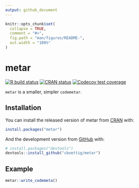```yaml
---
output: github_document
---
```


<!-- README.md is generated from README.Rmd. Please edit that file -->

```r
knitr::opts_chunk$set(
  collapse = TRUE,
  comment = "#>",
  fig.path = "man/figures/README-",
  out.width = "100%"
)
```

# metar

<!-- badges: start -->
[![R build status](https://github.com/cboettig/metar/workflows/R-CMD-check/badge.svg)](https://github.com/cboettig/metar/actions)
[![CRAN status](https://www.r-pkg.org/badges/version/metar)](https://CRAN.R-project.org/package=metar)
[![Codecov test coverage](https://codecov.io/gh/cboettig/metar/branch/master/graph/badge.svg)](https://codecov.io/gh/cboettig/metar?branch=master)
<!-- badges: end -->

`metar` is a smaller, simpler `codemetar`.

## Installation

You can install the released version of metar from [CRAN](https://CRAN.R-project.org) with:

``` r
install.packages("metar")
```

And the development version from [GitHub](https://github.com/) with:

``` r
# install.packages("devtools")
devtools::install_github("cboettig/metar")
```

## Example


```r
metar::write_codemeta()
```


